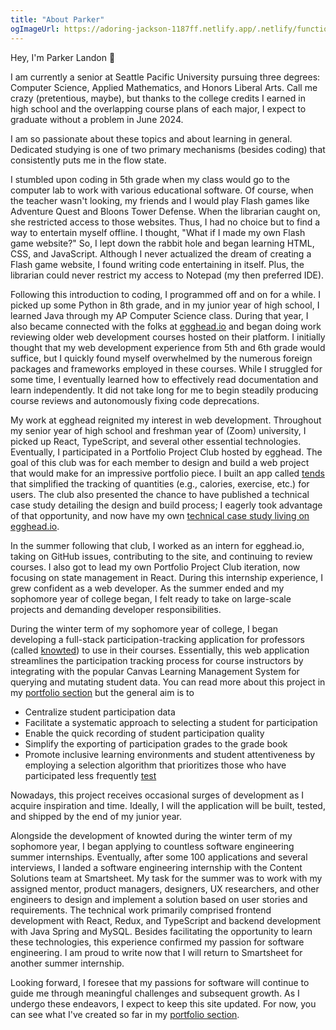 ```yaml
---
title: "About Parker"
ogImageUrl: https://adoring-jackson-1187ff.netlify.app/.netlify/functions/gen-opengraph-image?title=About%20Parker&tags=parkerlandon.com
---
```


Hey, I'm Parker Landon 👋

I am currently a senior at Seattle Pacific University pursuing three degrees: Computer Science, Applied Mathematics, and Honors Liberal Arts. Call me crazy (pretentious, maybe), but thanks to the college credits I earned in high school and the overlapping course plans of each major, I expect to graduate without a problem in June 2024.

I am so passionate about these topics and about learning in general. Dedicated studying is one of two primary mechanisms (besides coding) that consistently puts me in the flow state.

I stumbled upon coding in 5th grade when my class would go to the computer lab to work with various educational software. Of course, when the teacher wasn't looking, my friends and I would play Flash games like Adventure Quest and Bloons Tower Defense. When the librarian caught on, she restricted access to those websites. Thus, I had no choice but to find a way to entertain myself offline. I thought, "What if I made my own Flash game website?" So, I lept down the rabbit hole and began learning HTML, CSS, and JavaScript. Although I never actualized the dream of creating a Flash game website, I found writing code entertaining in itself. Plus, the librarian could never restrict my access to Notepad (my then preferred IDE).

Following this introduction to coding, I programmed off and on for a while. I picked up some Python in 8th grade, and in my junior year of high school, I learned Java through my AP Computer Science class. During that year, I also became connected with the folks at [egghead.io](https://egghead.io) and began doing work reviewing older web development courses hosted on their platform. I initially thought that my web development experience from 5th and 6th grade would suffice, but I quickly found myself overwhelmed by the numerous foreign packages and frameworks employed in these courses. While I struggled for some time, I eventually learned how to effectively read documentation and learn independently. It did not take long for me to begin steadily producing course reviews and autonomously fixing code deprecations.

My work at egghead reignited my interest in web development. Throughout my senior year of high school and freshman year of (Zoom) university, I picked up React, TypeScript, and several other essential technologies. Eventually, I participated in a Portfolio Project Club hosted by egghead. The goal of this club was for each member to design and build a web project that would make for an impressive portfolio piece. I built an app called [tends](https://github.com/ParkerGits/tends) that simplified the tracking of quantities (e.g., calories, exercise, etc.) for users. The club also presented the chance to have published a technical case study detailing the design and build process; I eagerly took advantage of that opportunity, and now have my own [technical case study living on egghead.io](https://egghead.io/blog/saas-applicatiodn-with-next-js-stripe-and-firebase).

In the summer following that club, I worked as an intern for egghead.io, taking on GitHub issues, contributing to the site, and continuing to review courses. I also got to lead my own Portfolio Project Club iteration, now focusing on state management in React. During this internship experience, I grew confident as a web developer. As the summer ended and my sophomore year of college began, I felt ready to take on large-scale projects and demanding developer responsibilities.

During the winter term of my sophomore year of college, I began developing a full-stack participation-tracking application for professors (called [knowted](https://knowted.app)) to use in their courses. Essentially, this web application streamlines the participation tracking process for course instructors by integrating with the popular Canvas Learning Management System for querying and mutating student data. You can read more about this project in my [portfolio section](/portfolio) but the general aim is to

- Centralize student participation data
- Facilitate a systematic approach to selecting a student for participation
- Enable the quick recording of student participation quality
- Simplify the exporting of participation grades to the grade book
- Promote inclusive learning environments and student attentiveness by employing a selection algorithm that prioritizes those who have participated less frequently [test](https://gooogle.com)

Nowadays, this project receives occasional surges of development as I acquire inspiration and time. Ideally, I will the application will be built, tested, and shipped by the end of my junior year.

Alongside the development of knowted during the winter term of my sophomore year, I began applying to countless software engineering summer internships. Eventually, after some 100 applications and several interviews, I landed a software engineering internship with the Content Solutions team at Smartsheet. My task for the summer was to work with my assigned mentor, product managers, designers, UX researchers, and other engineers to design and implement a solution based on user stories and requirements. The technical work primarily comprised frontend development with React, Redux, and TypeScript and backend development with Java Spring and MySQL. Besides facilitating the opportunity to learn these technologies, this experience confirmed my passion for software engineering. I am proud to write now that I will return to Smartsheet for another summer internship.

Looking forward, I foresee that my passions for software will continue to guide me through meaningful challenges and subsequent growth. As I undergo these endeavors, I expect to keep this site updated. For now, you can see what I've created so far in my [portfolio section](/portfolio).

